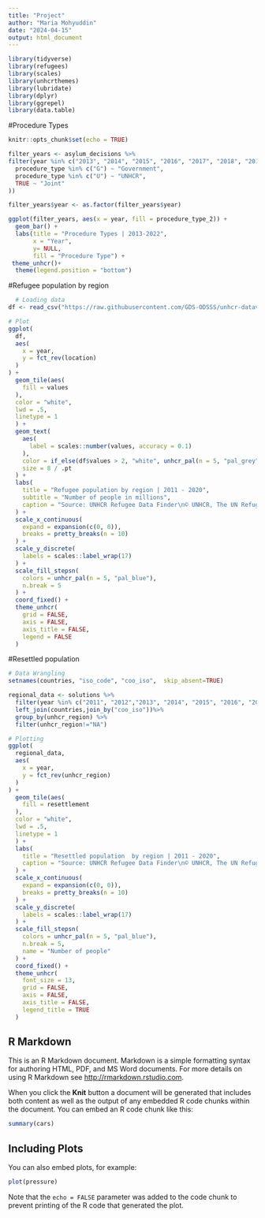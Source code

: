 ```yaml
---
title: "Project"
author: "Maria Mohyuddin"
date: "2024-04-15"
output: html_document
---
```

```r
library(tidyverse)
library(refugees)
library(scales)
library(unhcrthemes)
library(lubridate)
library(dplyr)
library(ggrepel)
library(data.table)
```
#Procedure Types

```r
knitr::opts_chunk$set(echo = TRUE)

filter_years <- asylum_decisions %>% 
filter(year %in% c("2013", "2014", "2015", "2016", "2017", "2018", "2019", "2020", "2021", "2022")) %>% mutate(procedure_type_2 = case_when(
  procedure_type %in% c("G") ~ "Government",
  procedure_type %in% c("U") ~ "UNHCR",
  TRUE ~ "Joint"
))

filter_years$year <- as.factor(filter_years$year)

ggplot(filter_years, aes(x = year, fill = procedure_type_2)) +
  geom_bar() +
  labs(title = "Procedure Types | 2013-2022",
       x = "Year",
       y= NULL,
       fill = "Procedure Type") +
 theme_unhcr()+
  theme(legend.position = "bottom")

```

#Refugee population by region

```r

  # Loading data
df <- read_csv("https://raw.githubusercontent.com/GDS-ODSSS/unhcr-dataviz-platform/master/data/correlation/heatmap.csv")

# Plot
ggplot(
  df,
  aes(
    x = year,
    y = fct_rev(location)
  )
) +
  geom_tile(aes(
    fill = values
  ),
  color = "white",
  lwd = .5,
  linetype = 1
  ) +
  geom_text(
    aes(
      label = scales::number(values, accuracy = 0.1)
    ),
    color = if_else(df$values > 2, "white", unhcr_pal(n = 5, "pal_grey")[5]),
    size = 8 / .pt
  ) +
  labs(
    title = "Refugee population by region | 2011 - 2020",
    subtitle = "Number of people in millions",
    caption = "Source: UNHCR Refugee Data Finder\n© UNHCR, The UN Refugee Agency"
  ) +
  scale_x_continuous(
    expand = expansion(c(0, 0)),
    breaks = pretty_breaks(n = 10)
  ) +
  scale_y_discrete(
    labels = scales::label_wrap(17)
  ) +
  scale_fill_stepsn(
    colors = unhcr_pal(n = 5, "pal_blue"),
    n.break = 5
  ) +
  coord_fixed() +
  theme_unhcr(
    grid = FALSE,
    axis = FALSE,
    axis_title = FALSE,
    legend = FALSE
  )
```
#Resettled population

```r
# Data Wrangling
setnames(countries, "iso_code", "coo_iso",  skip_absent=TRUE)

regional_data <- solutions %>%
  filter(year %in% c("2011", "2012","2013", "2014", "2015", "2016", "2017", "2018", "2019", "2020")) %>%
  left_join(countries,join_by("coo_iso"))%>%
  group_by(unhcr_region) %>%
  filter(unhcr_region!="NA")

# Plotting
ggplot(
  regional_data,
  aes(
    x = year,
    y = fct_rev(unhcr_region)
  )
) +
  geom_tile(aes(
    fill = resettlement
  ),
  color = "white",
  lwd = .5,
  linetype = 1
  ) +
  labs(
    title = "Resettled population  by region | 2011 - 2020",
    caption = "Source: UNHCR Refugee Data Finder\n© UNHCR, The UN Refugee Agency"
  ) +
  scale_x_continuous(
    expand = expansion(c(0, 0)),
    breaks = pretty_breaks(n = 10)
  ) +
  scale_y_discrete(
    labels = scales::label_wrap(17)
  ) +
  scale_fill_stepsn(
    colors = unhcr_pal(n = 5, "pal_blue"),
    n.break = 5,
    name = "Number of people"
  ) +
  coord_fixed() +
  theme_unhcr(
    font_size = 13,
    grid = FALSE,
    axis = FALSE,
    axis_title = FALSE,
    legend_title = TRUE
  )
```

## R Markdown

This is an R Markdown document. Markdown is a simple formatting syntax for authoring HTML, PDF, and MS Word documents. For more details on using R Markdown see <http://rmarkdown.rstudio.com>.

When you click the **Knit** button a document will be generated that includes both content as well as the output of any embedded R code chunks within the document. You can embed an R code chunk like this:

```r
summary(cars)
```

## Including Plots

You can also embed plots, for example:

```r
plot(pressure)
```

Note that the `echo = FALSE` parameter was added to the code chunk to prevent printing of the R code that generated the plot.
